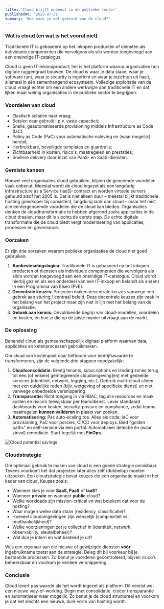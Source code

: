 ```yaml
---
title: 'Cloud blijft onbenut in de publieke sector'
publishedAt: '2025-07-31'
summary: 'Hoe maak je wel gebruik van de cloud?'
---
```


### Wat is cloud (en wat is het vooral niet)

Traditionele IT is gebaseerd op het inkopen producten of diensten als individuele componenten die vervolgens als silo worden toegevoegd aan een oneindige IT-catalogus.

Cloud is geen IT-inkoopproduct; het is het platform waarop organisaties hun digitale ruggengraat bouwen. De cloud is waar je data staan, waar je software runt, waar je security is ingericht en waar je inzichten uit haalt, allemaal in één samenhangend ecosysteem. Volledige exploitatie van de cloud vraagt echter om een andere werkwijze dan traditionele IT en dat lijken maar weinig organisaties in de publieke sector te begrijpen.

### Voordelen van cloud

- Elastisch schalen naar vraag;
- Betalen naar gebruik i.p.v. vaste capaciteit;
- Snelle, geautomatiseerde provisioning middels Infrastructure as Code (IaC);
- Policy as Code (PaC) voor automatische naleving en (waar mogelijk) herstel;
- Herbruikbare, beveiligde templates en guardrails;
- Zichtbaarheid in kosten, risico's, maatregelen en prestaties;
- Snellere delivery door inzet van PaaS- en SaaS-diensten.

### Gemiste kansen

Hoewel veel organisaties cloud gebruiken, blijven de genoemde voordelen vaak onbenut. Meestal wordt de cloud ingezet als een langdurig Infrastructure as a Service (IaaS)-contract en worden virtuele servers gehuurd alsof het 2005 is. Dat is niet alleen duur – meestal blijkt traditionele hosting goedkoper bij consistent, langdurig IaaS dan cloud – maar het mist alle eerdergenoemde voordelen die de cloud kan bieden. Organisaties denken de cloudtransformatie te hebben afgerond zodra applicaties in de cloud draaien, maar dit is slechts de eerste stap. De echte digitale transformatie die de cloud biedt vergt modernisering van applicaties, processen en governance.

### Oorzaken

Er zijn drie oorzaken waarom publieke organisaties de cloud niet goed gebruiken:

1. **Aanbestesdingslogica**: Traditionele IT is gebaseerd op het inkopen producten of diensten als individuele componenten die vervolgens als silo’s worden toegevoegd aan een oneindige IT-catalogus. Cloud wordt hierbij gezien als een onderdeel van een IT-inkoop en belandt als eis(en) in een Programma van Eisen (PvE).
2. **Decentrale keuzes**: Projecten maken decentrale keuzes vanwege een gebrek aan sturing / centraal beleid. Deze decentrale keuzes zijn vaak in het belang van het project maar zijn niet in lijn met het belang van de organisatie.
3. **Gebrek aan kennis**: Onvoldoende begrip van cloud-modellen, voordelen en kosten, en hoe je die op de juiste manier uitvraagt aan de markt.

### De oplossing

Behandel cloud als gemeenschappelijk digitaal platform waarvan data, applicaties en ketenprocessen gebruikmaken.

Om cloud van kostenpost naar hefboom voor bedrijfswaarde te transformeren, zijn de volgende drie stappen noodzakelijk:
1. **Cloudconsolidatie:** Breng tenants, subscriptions en landing zones terug tot één (of enkele) geïntegreerde cloudomgeving(en) met gedeelde services (identiteit, netwerk, logging, etc.). Gebruik multi-cloud alleen met een duidelijke reden (bijv. wetgeving of specifieke dienst) en niet vanwege onbedoelde versnippering.
2. **Transparantie:** Richt toegang in via RBAC, tag alle resources en maak kosten en risico’s toewijsbaar per team/dienst. Lever standaard dashboards voor kosten, security-posture en compliance, zodat teams maatregelen **kunnen valideren** in plaats van zoeken.
3. **Automatisering:** Pas auto-scaling toe. Alles als code: IaC voor provisioning, PaC voor policies, CI/CD voor deploys. Bied "golden paths" en self-service via een portal. Automatiseer detectie én (waar zinvol) remediatie. Start tegelijk met **FinOps**.

![Cloud potential savings](/cloud-savings.png)

### Cloudstrategie

Om optimaal gebruik te maken van cloud is een goede strategie onmisbaar. Tevens voorkomt het dat projecten later alles zelf (dubbelop) moeten uitzoeken. Een cloudstrategie bevat keuzes die een organisatie maakt in het kader van cloud. Keuzes zoals:

- Wanneer kies je voor **SaaS, PaaS** of **IaaS**?
- Wanneer **private** en wanneer **public** cloud?
- Welke workloads zijn mission-critical en wat betekent dat voor de hosting?
- Waar mogen welke data staan (residency, classificatie)?
- Hoeveel cloudomgevingen zijn wenselijk (complexiteit vs. onafhankelijkheid)?
- Welke voorzieningen zet je collectief in (identiteit, netwerk, observability, sleutelbeheer)?
- Wat doe je intern en wat besteed je uit?

Wijs een eigenaar aan die nieuwe of gewijzigde diensten **vóór** ingebruikname toetst aan de strategie. Beleg dit bij voorkeur bij je bestaande processen. Zo benut je voordelen gecontroleerd, blijven risico’s beheersbaar en voorkom je verdere versnippering.

### Conclusie

Cloud levert pas waarde als het wordt ingezet als platform. Dit vereist wel een nieuwe way-of-working. Begin met consolidatie, creëer transparantie en automatiseer waar mogelijk. Zo benut je de cloud structureel en voorkom je dat het slechts een nieuwe, dure vorm van hosting wordt.
